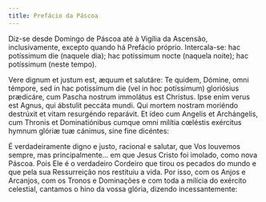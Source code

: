 ```yaml
---
title: Prefácio da Páscoa
---
```


<aside>
  Diz-se desde Domingo de Páscoa até à Vigília da Ascensão, inclusivamente,
  excepto quando há Prefácio próprio. Intercala-se: hac potíssimum die (naquele
  dia); hac potíssimum nocte (naquela noite); hac potíssimum (neste tempo).
</aside>

<div class="side-by-side not-content">

Vere dignum et justum est, æquum et salutáre: Te quidem, Dómine, omni témpore, sed in hac potissímum die (vel in hoc potíssimum) gloriósius prædicáre, cum Pascha nostrum immolátus est Christus. Ipse enim verus est Agnus, qui ábstulit peccáta mundi. Qui mortem nostram moriéndo destrúxit et vitam resurgéndo reparávit. Et ídeo cum Angelis et Archángelis, cum Thronis et Dominatiónibus cumque omni milítia cœléstis exércitus hymnum glóriæ tuæ cánimus, sine fine dicéntes:

É verdadeiramente digno e justo, racional e salutar, que Vos louvemos sempre, mas principalmente... em que Jesus Cristo foi imolado, como nova Páscoa. Pois Ele é o verdadeiro Cordeiro que tirou os pecados do mundo e que pela sua Ressurreição nos restituiu a vida. Por isso, com os Anjos e Arcanjos, com os Tronos e Dominações e com toda a milícia do exército celestial, cantamos o hino da vossa glória, dizendo incessantemente:

</div>
